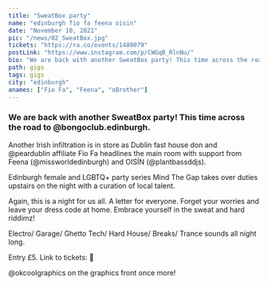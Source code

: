 ---
title: "SweatBox party"
name: "edinburgh fio fa feena oisin"
date: "November 10, 2021"
pic: "/news/02_SweatBox.jpg"
tickets: "https://ra.co/events/1480079"
postLink: "https://www.instagram.com/p/CWGqB_RlnNu/"
bio: "We are back with another SweatBox party! This time across the road to @bongoclub.edinburgh"
path: gigs
tags: gigs
city: "edinburgh"
anames: ["Fio Fa", "Feena", "oBrother"]
---

### We are back with another SweatBox party! This time across the road to @bongoclub.edinburgh.

Another Irish infiltration is in store as Dublin fast house don and @peardublin affiliate Fio Fa headlines the main room with support from Feena (@missworldedinburgh) and OISÍN (@plantbassddjs).

Edinburgh female and LGBTQ+ party series Mind The Gap takes over duties upstairs on the night with a curation of local talent.

Again, this is a night for us all. A letter for everyone. Forget your worries and leave your dress code at home. Embrace yourself in the sweat and hard riddimz!

Electro/ Garage/ Ghetto Tech/ Hard House/ Breaks/ Trance sounds all night long.

Entry £5. Link to tickets: <HoverLink url="ra.co/events/1480079" external /> 👹

@okcoolgraphics on the graphics front once more!
